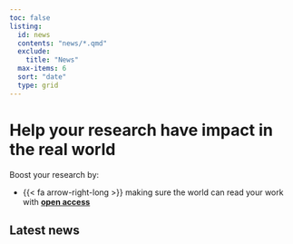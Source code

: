 ```yaml
---
toc: false
listing:
  id: news
  contents: "news/*.qmd"
  exclude: 
    title: "News"
  max-items: 6
  sort: "date"
  type: grid
---
```


:::: {.super-size}

# Help your **research** have **impact** in the real&nbsp;world {.super-size}


::: {.home-page-feature}

Boost your research by:

<!--
* {{< fa arrow-right-long >}} documenting your work with [**open methods**](how-to/open-methods.html)
* {{< fa arrow-right-long >}} helping others build on your work with [**open materials**](how-to/open-materials.html)
-->

* {{< fa arrow-right-long >}} making sure the world can read your work with [**open access**](how-to/open-access.html)

:::


::::



## Latest news {.home-page-news}

::: {#news}

:::
